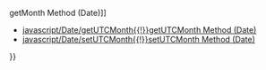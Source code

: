 {{Page_Title}}
{{Flags}}
{{Summary_Section|Sets the month value in the '''Date''' object using local time.

}}
{{JS_Syntax|Formats={{JS_Syntax_Format
|Format= dateObj. setMonth( numMonth [ ''',''' dateVal ]) }}
|Values={{JS_Syntax_Parameter
|Name=dateObj
|Required=Required
|Description=Any '''Date''' object.}}{{JS_Syntax_Parameter
|Name=numMonth
|Required=Required
|Description=A numeric value equal to the month. The value for January is 0, and other month values follow consecutively.}}{{JS_Syntax_Parameter
|Name=dateVal
|Required=Optional
|Description=A numeric value representing the day of the month. If this value is not supplied, the value from a call to the '''getDate''' method is used.}}
}}
{{Remarks_Section
|Remarks=To set the month value using Universal Coordinated Time (UTC), use the '''setUTCMonth''' method.

If the value of numMonth is greater than 11 (January is month 0) or is a negative number, the stored year is modified accordingly. For example, if the stored date is "Jan 5, 1996" and '''setMonth(14)''' is called, the date is changed to "Mar 5, 1997."

The '''setFullYear''' method can be used to set the year, month, and day of the month.
}}
{{Examples_Section
|Not_required=No
|Examples={{Single_Example
|Language=JavaScript
|Description=The following example illustrates the use of the '''setMonth''' method.

|Code= date = new Date('1/1/1990');
 date.setMonth(14);
 document.write(date);
 
 // Output: Fri Mar 1 00:00:00 PST 1991
 // Note that the time zone corresponds to the time zone on the local computer.
}}}}
{{See_Also_Section
|Manual_links=* [[javascript/Date/getMonth{{!}}getMonth Method (Date)]]
* [[javascript/Date/getUTCMonth{{!}}getUTCMonth Method (Date)]]
* [[javascript/Date/setUTCMonth{{!}}setUTCMonth Method (Date)]]
}}
{{Topics | JS Basic}}

{{External_Attribution
|Is_CC-BY-SA=No
|Sources=MSDN
|MDN_link=
|MSDN_link=http://msdn.microsoft.com/en-us/library/ie/tst8h9zw(v=vs.94).aspx
|HTML5Rocks_link=
}}
